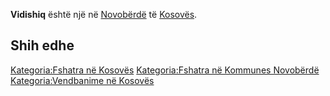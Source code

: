 {{Fshat në 
 | Emri                = Vidishiq
 | EmriAlt                = 
 | NAME_SHORT_FORM=      
 | NAME_GENERIC=      
 | NAME_SORT_NAME_RO=      VIDISHIQ
 | FULL_NAME_RO = Vidishiq
 | FULL_NAME_ND_RO=Vidishiq
 | SORT_NAME_RG=VIDISHIQ
 | FULL_NAME_RG=Vidishiq
 | FULL_NAME_ND_RG=Vidishiq
 | SRP_NAME_SHORT_FORM=      
 | SRP_NAME_GENERIC=      
 | SRP_NAME_SORT_NAME_RO=      
 | SRP_FULL_NAME_RO = 
 | SRP_FULL_NAME_ND_RO=
 | SRP_SORT_NAME_RG=
 | SRP_FULL_NAME_RG=
 | SRP_FULL_NAME_ND_RG=
 | Emri (Rasa dhanore) = 
 | Figura              = 
 | Shteti              = Kosovo
 | Komuna              = Novobërdë
 | Kodi postar         = 
 | Sipërfaqja          = 

 | Popullsia           = 

 | Regj. i popullsisë  = 
 | Dend. e popullsisë  = 
 | Faqja zyrtare       = 
 <!--- Koordinatat ----> 
 | Gjerësia            = 42.958611
 | Gjatësia            = 20.949444
 | Lartësia            = 
}}
'''Vidishiq''' është një [[]] në [[Novobërdë]] të [[Kosovës]].

<!-- == Gjeografia == -->
<!-- == Historia == -->
<!-- == Demografia == -->
== Shih edhe ==
{{Komuna Novobërdë}}
{{Kosovo-Administrata-Cung}}

[[Kategoria:Fshatra në Kosovës]]
[[Kategoria:Fshatra në Kommunes Novobërdë]]
[[Kategoria:Vendbanime në Kosovës]]